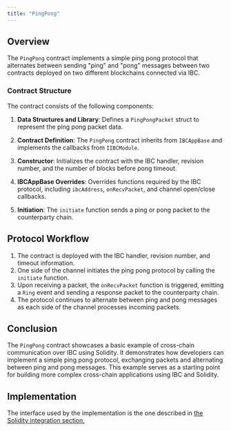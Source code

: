 ```yaml
---
title: "PingPong"
---
```



## Overview

The `PingPong` contract implements a simple ping pong protocol that alternates between sending "ping" and "pong" messages between two contracts deployed on two different blockchains connected via IBC.

### Contract Structure

The contract consists of the following components:

1. **Data Structures and Library**: Defines a `PingPongPacket` struct to represent the ping pong packet data.

2. **Contract Definition**: The `PingPong` contract inherits from `IBCAppBase` and implements the callbacks from `IIBCModule`.

3. **Constructor**: Initializes the contract with the IBC handler, revision number, and the number of blocks before pong timeout.

4. **IBCAppBase Overrides**: Overrides functions required by the IBC protocol, including `ibcAddress`, `onRecvPacket`, and channel open/close callbacks.

5. **Initiation**: The `initiate` function sends a ping or pong packet to the counterparty chain.

## Protocol Workflow

1. The contract is deployed with the IBC handler, revision number, and timeout information.
2. One side of the channel initiates the ping pong protocol by calling the `initiate` function.
3. Upon receiving a packet, the `onRecvPacket` function is triggered, emitting a `Ring` event and sending a response packet to the counterparty chain.
4. The protocol continues to alternate between ping and pong messages as each side of the channel processes incoming packets.

## Conclusion

The `PingPong` contract showcases a basic example of cross-chain communication over IBC using Solidity. It demonstrates how developers can implement a simple ping pong protocol, exchanging packets and alternating between ping and pong messages. This example serves as a starting point for building more complex cross-chain applications using IBC and Solidity.

## Implementation

The interface used by the implementation is the one described in [the Solidity integration section.](/docs/integrations/solidity/)

<EmbedCodeSnippet
  filepath="../../../evm/contracts/apps/ucs/00-pingpong/PingPong.sol"
  filename="PingPong.sol"
  language="solidity"
/>
